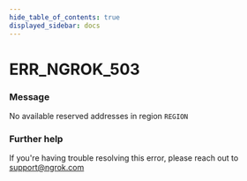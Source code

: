 ```yaml
---
hide_table_of_contents: true
displayed_sidebar: docs
---
```



# ERR_NGROK_503

### Message
No available reserved addresses in region `REGION`

<ErrorDetails error='err_ngrok_503' />


### Further help
If you're having trouble resolving this error, please reach out to [support@ngrok.com](mailto:support@ngrok.com?subject=Help%20with%20ERR_NGROK_503)

